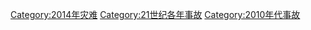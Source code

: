 {{Year by category
|m=2
|c=0
|d=1
|y=4
|cat=事故
|sortkey=事故
|parent=21世纪各年事故
|subcat=2010年代事故
}}

[[Category:2014年灾难|Category:2014年灾难]]
[[Category:21世纪各年事故|Category:21世纪各年事故]]
[[Category:2010年代事故|Category:2010年代事故]]